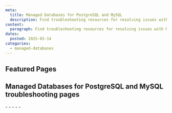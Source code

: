 ```yaml
---
meta:
  title: Managed Databases for PostgreSQL and MySQL
  description: Find troubleshooting resources for resolving issues with Managed Databases for PostgreSQL and MySQL.
content:
  paragraph: Find troubleshooting resources for resolving issues with Managed Databases for PostgreSQL and MySQL.
dates:
  posted: 2025-03-14
categories:
  - managed-databases
---
```


<ProductHeader
  productName="Managed Databases for PostgreSQL and MySQL troubleshooting"
  productLogo="managedDatabase"
  description="Discover how to solve the most common issues in Scaleway Managed Databases for PostgreSQL and MySQL."
/>

## Featured Pages

<Grid>
    <DefaultCard
      title="Managed Databases for PostgreSQL and MySQL FAQ"
      description="General info on Managed Databases"
      url="/managed-databases-for-postgresql-and-mysql/faq/"
      label="See more"
    />
    <DefaultCard
      title="How to apply scheduled maintenance to a Database Instance"
      description="Manage scheduled maintenance"
      url="/managed-databases-for-postgresql-and-mysql/how-to/apply-maintenance/"
      label="See more"
    />
    <DefaultCard
      title="Security and Reliability"
      description="Best practices for security"
      url="/managed-databases-for-postgresql-and-mysql/reference-content/security-and-reliability/"
      label="See more"
    />
</Grid>
<Grid>
    <DefaultCard
      title="PostgreSQL extensions reference"
      description="Learn more about the PostgreSQL extensions"
      url="/managed-databases-for-postgresql-and-mysql/reference-content/postgresql-extensions/"
      label="See more"
    />
    <DefaultCard
      title="Understanding the autohealing feature"
      description="Learn more about the autohealing feature"
      url="/managed-databases-for-postgresql-and-mysql/reference-content/autohealing"
      label="See more"
    />
</Grid>

## Managed Databases for PostgreSQL and MySQL troubleshooting pages

<LinksList>
  - <LinkList to="/managed-databases-for-postgresql-and-mysql/troubleshooting/database-instance-unavailable/" label="Dealing with Database Instance unavailability" />
  - <LinkList to="/managed-databases-for-postgresql-and-mysql/troubleshooting/database-instance-connectivity-issues/" label="Dealing with Database Instance connectivity issues" />
  - <LinkList to="/managed-databases-for-postgresql-and-mysql/troubleshooting/database-instance-performance-issues/" label="Dealing with Database Instance performance issues" />
  - <LinkList to="/managed-databases-for-postgresql-and-mysql/troubleshooting/disk-full/" label="Dealing with the disk_full mode in a Database Instance" />
  - <LinkList to="/managed-databases-for-postgresql-and-mysql/troubleshooting/extension-errors/" label="Dealing with common PostgreSQL extension errors" />
</LinksList>